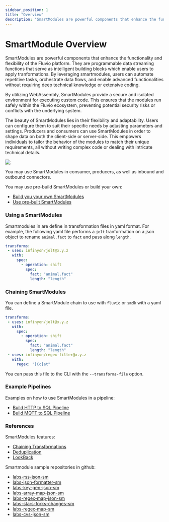 ```yaml
---
sidebar_position: 1
title: "Overview"
description: "SmartModules are powerful components that enhance the functionality and flexibility of the Fluvio platform"
---
```


# SmartModule Overview

SmartModules are powerful components that enhance the functionality and flexibility of the Fluvio platform. They are programmable data streaming functions that serve as intelligent building blocks which enable users to apply tranformations. By leveraging smartmodules, users can automate repetitive tasks, orchestrate data flows, and enable advanced functionalities without requiring deep technical knowledge or extensive coding.

By utilizing WebAssembly, SmartModules provide a secure and isolated environment for executing custom code. This ensures that the modules run safely within the Fluvio ecosystem, preventing potential security risks or conflicts with the underlying system.

The beauty of SmartModules lies in their flexibility and adaptability. Users can configure them to suit their specific needs by adjusting parameters and settings. Producers and consumers can use SmartModules in order to shape data on both the client-side or server-side. This empowers individuals to tailor the behavior of the modules to match their unique requirements, all without writing complex code or dealing with intricate technical details.

<img src="/img/docs/how-to/smartmodule-basics/smartmodule-overview.svg" />

You may use SmartModules in consumer, producers, as well as inbound and outbound connectors.

You may use pre-build SmartModules or build your own:

* [Build you your own SmartModules]
* [Use pre-built SmartModules]


### Using a SmartModules

Smartmodules in are define in transformation files in yaml format. For example, the following yaml file performs a `jolt` tranformation on a json object to rename `animal.fact` to `fact` and pass along `length`.

```yaml
transforms:
 - uses: infinyon/jolt@x.y.z
   with:
     spec:
       - operation: shift
         spec:
           fact: "animal.fact"
           length: "length"
```

### Chaining SmartModules

You can define a SmartModule chain to use with `fluvio` or `smdk` with a yaml file.

```yaml
transforms:
 - uses: infinyon/jolt@x.y.z
   with:
     spec:
       - operation: shift
         spec:
           fact: "animal.fact"
           length: "length"
 - uses: infinyon/regex-filter@x.y.z
   with:
     regex: "[Cc]at"
```

You can pass this file to the CLI with the `--transforms-file` option.


### Example Pipelines

Examples on how to use SmartModules in a pipeline:

* [Build HTTP to SQL Pipeline]
* [Build MQTT to SQL Pipeline]


### References

SmartModules features:
* [Chaining Transformations]
* [Deduplication]
* [LookBack]

Smartmodule sample repositories in github:

* [labs-rss-json-sm]
* [labs-json-formatter-sm]
* [labs-key-gen-json-sm]
* [labs-array-map-json-sm]
* [labs-regex-map-json-sm]
* [labs-stars-forks-changes-sm]
* [labs-regex-map-sm]
* [labs-cvs-json-sm]

[Build you your own SmartModules]: ./developers/overview.mdx
[Build HTTP to SQL Pipeline]: /docs/latest/fluvio/tutorials/http-to-sql
[Build MQTT to SQL Pipeline]: /docs/latest/fluvio/tutorials/mqtt-to-sql
[Use pre-built SmartModules]: hub/smartmodules/index.md

[Chaining Transformations]:./features/chaining.mdx
[Deduplication]:./features/deduplication.mdx
[LookBack]:./features/lookback.mdx

[labs-rss-json-sm]: https://github.com/infinyon/labs-rss-json-sm
[labs-json-formatter-sm]: https://github.com/infinyon/labs-json-formatter-sm
[labs-key-gen-json-sm]: https://github.com/infinyon/labs-key-gen-json-sm
[labs-array-map-json-sm]: https://github.com/infinyon/labs-array-map-json-sm
[labs-regex-map-json-sm]: https://github.com/infinyon/labs-regex-map-json-sm
[labs-stars-forks-changes-sm]: https://github.com/infinyon/labs-stars-forks-changes-sm
[labs-regex-map-sm]: https://github.com/infinyon/labs-regex-map-sm
[labs-cvs-json-sm]: https://https://github.com/infinyon/labs-csv-json-sm